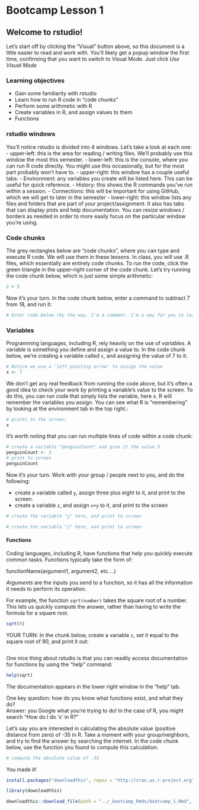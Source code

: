 # Bootcamp Lesson 1

## Welcome to rstudio!
Let's start off by clicking the "Visual" button above, so this document is a little easier to read and work with. You'll likely get a popup window the first time, confirming that you want to switch to Visual Mode.
Just click *Use Visual Mode*

### Learning objectives
-   Gain some familiarity with rstudio
-   Learn how to run R code in "code chunks"
-   Perform some arithmetic with R
-   Create variables in R, and assign values to them
-   Functions

### rstudio windows
You'll notice rstudio is divided into 4 windows. Let's take a look at each one:
-   upper-left: this is the area for reading / writing files. We'll probably use this window the most this semester.
-   lower-left: this is the console, where you can run R code directly. You might use this occasionally, but for the most part probably won't have to.
-   upper-right: this window has a couple useful tabs:
    -   Environment: any variables you create will be listed here. This can be useful for quick reference.
    -   History: this shows the R commands you've run within a session.
    - Connections: this will be important for using GitHub, which we will get to later in the semester
-   lower-right: this window lists any files and folders that are part of your project/assignment. It also has tabs that can display plots and help documentation.
You can resize windows / borders as needed in order to more easily focus on the particular window you're using.

### Code chunks
The grey rectangles below are "code chunks", where you can type and execute R code. We will use them in these lessons. In class, you will use .R files, which essentially are entirely code chunks. To run the code, click the green triangle in the upper-right corner of the code chunk.
Let's try running the code chunk below, which is just some simple arithmetic:
```r
2 + 5 
```

Now it's your turn. In the code chunk below, enter a command to subtract 7 from 18, and run it:

```r
# Enter code below (by the way, I'm a comment. I'm a way for you to leave notes in the code. Simply put a hashtag and type away.)
```

### Variables

Programming languages, including R, rely heavily on the use of *variables*. A variable is something you define and assign a value to. In the code chunk below, we're creating a variable called `x`, and assigning the value of 7 to it:

```r
# Notice we use a 'left pointing arrow' to assign the value
x <- 7 
```

We don't get any real feedback from running the code above, but it's often a good idea to check your work by printing a variable's value to the screen. To do this, you can run code that simply lists the variable, here x. R will remember the variables you assign. You can see what R is "remembering" by looking at the environment tab in the top right.:

```r
# prints to the screen:
x
```

It's worth noting that you can run multiple lines of code within a code chunk:

```r
# create a variable "penguinCount" and give it the value 3
penguinCount <- 3
# print to screen
penguinCount
```

Now it's your turn. Work with your group / people next to you, and do the following:

-   create a variable called `y`, assign three plus eight to it, and print to the screen.
-   create a variable `z`, and assign `x+y` to it, and print to the screen

```r
# create the variable "y" here, and print to screen
```

```r
# create the variable "z" here, and print to screen
```


#### Functions

Coding languages, including R, have functions that help you quickly execute common tasks. Functions typically take the form of:

functionName(argument1, argument2, etc....)

*Arguments* are the inputs you send to a function, so it has all the information it needs to perform its operation.

For example, the function `sqrt(number)` takes the square root of a number. This lets us quickly compute the answer, rather than having to write the formula for a square root.

```r
sqrt(9)
```

YOUR TURN: In the chunk below, create a variable `z`, set it equal to the square root of 90, and print it out:

```r
```

One nice thing about rstudio is that you can readily access documentation for functions by using the "help" command:

```r
help(sqrt)
```

The documentation appears in the lower right window in the "help" tab.

One key question: how do you know what functions exist, and what they do?\
Answer: you Google what you're trying to do! In the case of R, you might search "How do I do 'x' in R?"

Let's say you are interested in calculating the absolute value (positive distance from zero) of -35 in R. Take a moment with your group/neighbors, and try to find the answer by searching the internet. In the code chunk below, use the function you found to compute this calculation:

```r
# compute the absolute value of -35
```
You made it! 



```r

install.packages("downloadthis", repos = "http://cran.us.r-project.org")
```

```r
library(downloadthis)
```

```r
downloadthis::download_file(path = "../_bootcamp_Rmds/bootcamp_1.Rmd", button_label = "Download file", button_type = "default", has_icon = TRUE, icon = "fa fa-save", self_contained = FALSE)
```

